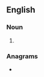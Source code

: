 ==English==

===Noun===
{{head|en|noun form}}

# {{plural of|en|octothorn}}

===Anagrams===
* {{anagrams|en|a=chnooorstt|nototrochs}}